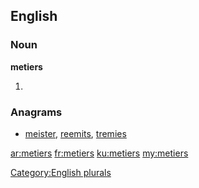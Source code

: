 {{also|metiers|métiers|Metiers}}
==English==

===Noun===
'''metiers'''

# {{plural of|metier}}

===Anagrams===
* [[meister#English|meister]], [[reemits#English|reemits]], [[tremies#English|tremies]]

[[Category:English plurals]]

[[ar:metiers]]
[[fr:metiers]]
[[ku:metiers]]
[[my:metiers]]